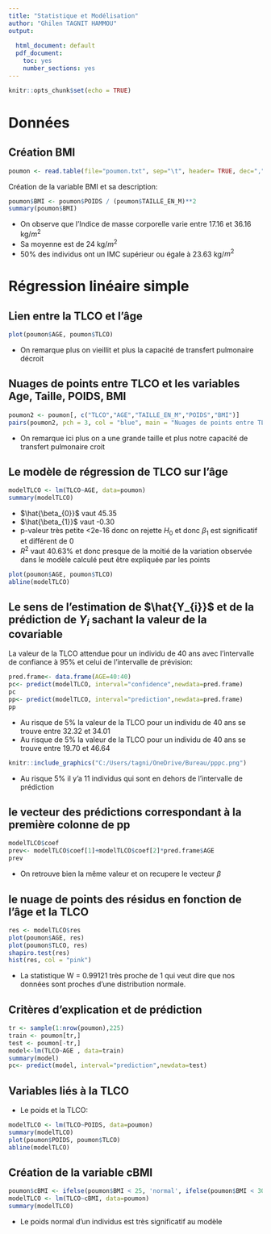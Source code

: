 ---
title: "Statistique et Modélisation"
author: "Ghilen TAGNIT HAMMOU"
output: 
  
  html_document: default
  pdf_document: 
    toc: yes
    number_sections: yes
---
```{r setup, include=FALSE}
knitr::opts_chunk$set(echo = TRUE)
``` 
\newpage

# Données
## Création BMI
```{r donnees, echo=FALSE}
poumon <- read.table(file="poumon.txt", sep="\t", header= TRUE, dec=",")
```
\vspace{5mm} 

Création de la variable BMI et sa description:
```{r BMI}
poumon$BMI <- poumon$POIDS / (poumon$TAILLE_EN_M)**2
summary(poumon$BMI)
```
- On observe que l’Indice de masse corporelle varie entre 17.16 et 36.16 kg/$m^{2}$
- Sa moyenne est de 24 kg/$m^{2}$
- 50% des individus ont un IMC supérieur ou égale à 23.63 kg/$m^{2}$

\vspace{5mm}

# Régression linéaire simple
## Lien entre la TLCO et l'âge

\vspace{5mm} 

```{r tlco et âge, echo=FALSE}
plot(poumon$AGE, poumon$TLCO)
```
- On remarque plus on vieillit et plus la capacité de transfert pulmonaire décroit

\vspace{5mm} 

## Nuages de points entre TLCO et les variables Age, Taille, POIDS, BMI

\vspace{5mm} 

```{r tlco et autres varbiables, echo=FALSE}
poumon2 <- poumon[, c("TLCO","AGE","TAILLE_EN_M","POIDS","BMI")]
pairs(poumon2, pch = 3, col = "blue", main = "Nuages de points entre TLCO et les autres variables")   
```
- On remarque ici plus on a une grande taille et plus notre capacité de transfert pulmonaire croit 

\vspace{5mm} 

## Le modèle de régression de TLCO sur l’âge

\vspace{5mm} 

```{r tlco regression, echo=FALSE}
modelTLCO <- lm(TLCO~AGE, data=poumon)
summary(modelTLCO)
```
- $\hat{\beta_{0}}$ vaut 45.35
- $\hat{\beta_{1}}$ vaut -0.30
- p-valeur très petite <2e-16 donc on rejette $H_{0}$ et donc $\beta_{1}$ est significatif et différent de 0
- $R^{2}$ vaut 40.63% et donc presque de la moitié de la variation observée dans le modèle calculé peut être expliquée par les points

```{r tlco plot, echo=FALSE}
plot(poumon$AGE, poumon$TLCO)
abline(modelTLCO)
```

## Le sens de l’estimation de $\hat{Y_{i}}$ et de la prédiction de $Y_{i}$ sachant la valeur de la covariable

\vspace{5mm}
La valeur de la TLCO attendue pour un individu de
40 ans avec l’intervalle de confiance à 95% et celui de l’intervalle de prévision:
```{r age 40, echo=FALSE}
pred.frame<- data.frame(AGE=40:40)
pc<- predict(modelTLCO, interval="confidence",newdata=pred.frame)
pc
pp<- predict(modelTLCO, interval="prediction",newdata=pred.frame)
pp

```
- Au risque de 5% la valeur de la TLCO pour un individu de 40 ans se trouve entre 32.32 et 34.01
- Au risque de 5% la valeur de la TLCO pour un individu de 40 ans se trouve entre 19.70 et 46.64

\vspace{5mm}


```{r image, echo=FALSE, fig.height=2, fig.width=2, fig.align = 'center'}
knitr::include_graphics("C:/Users/tagni/OneDrive/Bureau/pppc.png")

```
- Au risque 5% il y'a 11 individus qui sont en dehors de l'intervalle de prédiction

\vspace{5mm}

## le vecteur des prédictions correspondant à la première colonne de pp

```{r vect, warning=FALSE}
modelTLCO$coef
prev<- modelTLCO$coef[1]+modelTLCO$coef[2]*pred.frame$AGE
prev
```
- On retrouve bien la même valeur et on recupere le vecteur $\beta$

##  le nuage de points des résidus en fonction de l’âge et la TLCO

```{r residus, echo=FALSE}
res <- modelTLCO$res
plot(poumon$AGE, res)
plot(poumon$TLCO, res)
shapiro.test(res)
hist(res, col = "pink")

```
- La statistique W = 0.99121 très proche de 1 qui veut dire que nos données sont proches d'une distribution normale.


## Critères d’explication et de prédiction

```{r q8, echo=FALSE}
tr <- sample(1:nrow(poumon),225)
train <- poumon[tr,]
test <- poumon[-tr,]
model<-lm(TLCO~AGE , data=train)
summary(model)
pc<- predict(model, interval="prediction",newdata=test)
```

## Variables liés à la TLCO
- Le poids et la TLCO:

```{r liée, echo=FALSE}
modelTLCO <- lm(TLCO~POIDS, data=poumon) 
summary(modelTLCO)
plot(poumon$POIDS, poumon$TLCO)
abline(modelTLCO)

```


## Création de la variable cBMI
```{r cBMI}
poumon$cBMI <- ifelse(poumon$BMI < 25, 'normal', ifelse(poumon$BMI < 30, 'surpoids', 'obese'))
modelTLCO <- lm(TLCO~cBMI, data=poumon) 
summary(modelTLCO)

```

- Le poids normal d'un individus est très significatif au modèle





